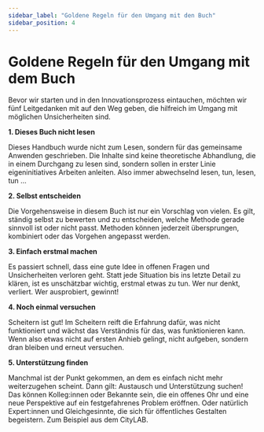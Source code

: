 ```yaml
---
sidebar_label: "Goldene Regeln für den Umgang mit den Buch"
sidebar_position: 4
---
```


# Goldene Regeln für den Umgang mit dem Buch

Bevor wir starten und in den Innovationsprozess eintauchen, möchten wir fünf Leitgedanken mit auf den Weg geben, die hilfreich im Umgang mit möglichen Unsicherheiten sind.

**1. Dieses Buch nicht lesen**

Dieses Handbuch wurde nicht zum Lesen, sondern für das gemeinsame Anwenden geschrieben. Die Inhalte sind keine theoretische Abhandlung, die in einem Durchgang zu lesen sind, sondern sollen in erster Linie eigeninitiatives Arbeiten anleiten. Also immer abwechselnd lesen, tun, lesen, tun …

**2. Selbst entscheiden**

Die Vorgehensweise in diesem Buch ist nur ein Vorschlag von vielen.
Es gilt, ständig selbst zu bewerten und zu entscheiden, welche Methode gerade sinnvoll ist oder nicht passt. Methoden können jederzeit übersprungen, kombiniert oder das Vorgehen angepasst werden.

**3. Einfach erstmal machen**

Es passiert schnell, dass eine gute Idee in offenen Fragen und Unsicherheiten verloren geht. Statt jede Situation bis ins letzte Detail zu klären, ist es unschätzbar wichtig, erstmal etwas zu tun. Wer nur denkt, verliert. Wer ausprobiert, gewinnt!

**4. Noch einmal versuchen**

Scheitern ist gut! Im Scheitern reift die Erfahrung dafür, was nicht funktioniert und wächst das Verständnis für das, was funktionieren kann. Wenn also etwas nicht auf ersten Anhieb gelingt, nicht aufgeben, sondern dran bleiben und erneut versuchen.

**5. Unterstützung finden**

Manchmal ist der Punkt gekommen, an dem es einfach nicht mehr weiterzugehen scheint. Dann gilt: Austausch und Unterstützung suchen! Das können Kolleg:innen oder Bekannte sein, die ein offenes Ohr und eine neue Perspektive auf ein festgefahrenes Problem eröffnen. Oder natürlich Expert:innen und Gleichgesinnte, die sich für öffentliches Gestalten begeistern. Zum Beispiel aus dem CityLAB.

